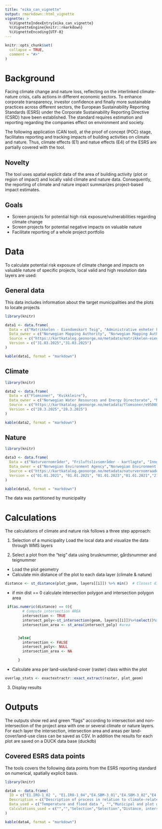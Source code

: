 ```yaml
---
title: "eika_can_vignette"
output: rmarkdown::html_vignette
vignette: >
  %\VignetteIndexEntry{eika_can_vignette}
  %\VignetteEngine{knitr::rmarkdown}
  %\VignetteEncoding{UTF-8}
---
```


```r
knitr::opts_chunk$set(
  collapse = TRUE,
  comment = "#>"
)
```


# Background
Facing climate change and nature loss, reflecting on the interlinked climate-nature crisis, calls actions in different economic sectors. To enhance corporate transparency, investor confidence and finally more sustainable practices across different sectors, the European Sustainability Reporting Standards (ESRS) under the Corporate Sustainability Reporting Directive (CSRD) have been established. The standard requires estimation and reporting regarding the companies effect on environment and society.

The following application (CAN tool), at the proof of concept (POC) stage, facilitates reporting and tracking impacts of building activities on climate and nature. Thus, climate effects (E1) and natue effects (E4) of the ESRS are partially covered with the tool.

## Novelty
The tool uses spatial explicit data of the area of building activity (plot or region of impact) and locally valid climate and nature data. Consequently, the reporting of climate and nature impact summarizes project-based impact estimates.


## Goals
* Screen projects for potential high risk exposure/vulnerabilities regarding climate change
* Screen projects for potential negative impacts on valuable nature
* Facilitate reporting of a whole project portfolio

# Data
To calculate potential risk exposure of climate change and impacts on valuable nature of specific projects, local valid and high resolution data layers are used:

## General data
This data includes information about the target municipalities and the plots to locate projects
```r
library(knitr)

data1 <- data.frame(
  Data = c("Matrikkelen - Eiendomskart Teig", "Administrative enheter kommuner"),
  Data_owner = c("Norwegian Mapping Authority", "Norwegian Mapping Authority"),
  Source = c("https://kartkatalog.geonorge.no/metadata/matrikkelen-eiendomskart-teig/74340c24-1c8a-4454-b813-bfe498e80f16", "https://kartkatalog.geonorge.no/metadata/administrative-enheter-kommuner/041f1e6e-bdbc-4091-b48f-8a5990f3cc5b?search=kommun"),
  Version = c("31.03.2025","31.03.2025")
)

kable(data1, format = "markdown")
```


## Climate
```r
library(knitr)

data2 <- data.frame(
  Data = c("Flomsoner", "Kvikkleire"),
  Data_owner = c("Norwegian Water Resources and Energy Directorate", "Norwegian Water Resources and Energy Directorate"),
  Source = c("https://kartkatalog.geonorge.no/metadata/flomsoner/e95008fc-0945-4d66-8bc9-e50ab3f50401?search=flomson", "https://kartkatalog.geonorge.no/metadata/kvikkleire/a29b905c-6aaa-4283-ae2c-d167624c08a8?search=kvikk"),
  Version = c("28.3.2025","28.3.2025")
)

kable(data2, format = "markdown")
```

## Nature
```r
library(knitr)

data3 <- data.frame(
  Data = c("Naturvernområder", "Friluftslivsområder - kartlagte", "Inngrepsfri natur i Norge","Villreinområder","Naturtyper - verdsatte","Statlige planretningslinjer for differensiert forvaltning av strandsonen langs sjøen","Hovedøkosystemer i Norge","Naturskog","Myr","Vassdragsnatur","Rødlistearter"),
  Data_owner = c("Norwegian Environment Agency","Norwegian Environment Agency","Norwegian Environment Agency","Norwegian Environment Agency","Norwegian Environment Agency","Ministry of Local Government and Regional Development","Norwegian Environment Agency","Norwegian Environment Agency","Norwegian Institute for Nature Research","Norwegian Institute for Nature Research", "Artsdatabanken"),
  Source = c("https://kartkatalog.geonorge.no/metadata/naturvernomraader/5857ec0a-8d2c-4cd8-baa2-0dc54ae213b4", "https://kartkatalog.geonorge.no/metadata/friluftslivsomraader-kartlagte/91e31bb7-356f-4478-bcba-d5c2de6e91bc?search=kartlag", "https://kartkatalog.geonorge.no/metadata/inngrepsfri-natur-i-norge/277bda73-b924-4a0e-b299-ea5441de2d3b?search=inngr","https://kartkatalog.geonorge.no/metadata/villreinomraader/fc59e9a4-59df-4eb3-978a-1c173b84bf4e?search=villrei","https://kartkatalog.geonorge.no/metadata/naturtyper-ku-verdi-wms/aea3702c-3072-4a00-88bc-07cc3992b5a4?search=ku%20natur","https://kartkatalog.geonorge.no/metadata/statlige-planretningslinjer-for-differensiert-forvaltning-av-strandsonen-langs-sjoeen/f50f228a-9482-4821-97df-41166c1f5a9b?search=strands","https://kartkatalog.geonorge.no/metadata/hovedoekosystemer-i-norge-versjon-1/ce4261f9-486d-4f28-8687-d6d0f277f667?search=%C3%B8kos","https://kartkatalog.geonorge.no/metadata/naturskog-v1/a0062ac4-8ee0-408f-9373-4c8b8c3088d8?search=natursko","no online resource","no online resource","https://kartkatalog.geonorge.no/metadata/roedlistearter/00b0ab63-de0b-4f12-ac40-655de5163b8d?search=r%C3%B8d"),
  Version = c("01.01.2021", "01.01.2021", "01.01.2023","01.01.2021","21.04.2022","11.03.2025","14.12.2023","10.01.2025","","01.01.2025","16.03.2025")
)

kable(data3, format = "markdown")
```

The data was partitioned by municipality


# Calculations
The calculations of climate and nature risk follows a three step approach:

1) Selection of a municipality
Load the local data and visualize the data through WMS layers

2) Select a plot from the "teig" data using brusknummer, gårdsnummer and teignummer
* Load the plot geometry
* Calculate min distance of the plot to each data layer (climate & nature)

```r
distance <- st_distance(plot_geom, layers[[i]]) %>% min()  # Closest distance
```

* if min dist == 0 calculate intersection polygon and intersection polygon area
```r
 if(as.numeric(distance) == 0){
        # Compute intersection AREA
        intersection <- TRUE
        intersect_poly<-st_intersection(geom, layers[[i]])%>%select()%>%mutate(layer_id = names(layers[i])) #geometry
        intersection_area <- st_area(intersect_poly) #area


      }else{
        intersection <- FALSE
        intersect_poly<- NULL
        intersection_area <- NA

      }
```

* Calculate area per land-use/land-cover (raster) class within the plot
```r
overlap_stats <- exactextractr::exact_extract(raster, plot_geom)
```


3) Display results

# Outputs
The outputs show red and green "flags" according to intersection and non-intersection of the project area with one or several climate or nature layers. For each layer the intersection, intersection area and areas per land-cover/land-use class can be saved as CSV. In addition the results for each plot are saved on a DUCK data base (duckdb)

##  Covered ESRS data points
The tools covers the following data points from the ESRS reporting standard on numerical, spatially explicit basis.

```r
library(knitr)

data4 <- data.frame(
  ID = c("E1.IRO-1_02 ", "E1.IRO-1_04","E4.SBM-3_01","E4.SBM-3_02","E4.SBM-3_03","E4.SBM-3_04","E4.SBM-3_05","E4.SBM-3_06","E4.IRO-1_14","E4-5_01","E4-5_02"),
  Description = c("Description of process in relation to climate-related physical risks in own operations and along value chain ", "","Localisation of a financing project ","Type definition of a financing project","Due diligence of projects nature risk","Loss of valuable natural areas","Conversion of natural surfaces into sealed surfaces","Potential negative impact on red-listed species / valuable nature areas", "The project is within valuable nature areas","Distance to nature protected areas and valuable nature areas","Project area that lies within nature protected or valuable nature areas"),
  Data_used = c("Temperature and flood data ", "","Municipal and plot geometries","User input","Valuable nature data","Valuable nature data","Valuable nature data","Land-use / land cover data","Potential negative impact on red-listed species / valuable nature areas","Nature protected areas","Nature protected areas"),
  Calculations_used = c("","","Selection","Selection","Distance, intersection and area","Distance, intersection and area","Distance, intersection and area","Intersection","Distance, intersection and area","Distance, intersection and area","Distance, intersection and area")
)

kable(data4, format = "markdown")

```

